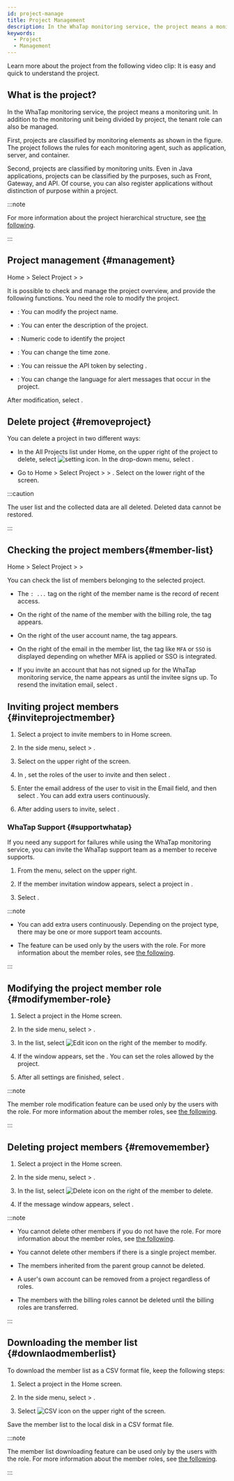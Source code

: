 ```yaml
---
id: project-manage
title: Project Management
description: In the WhaTap monitoring service, the project means a monitoring unit. Let's learn about the project.
keywords:
  - Project
  - Management
---
```



Learn more about the project from the following video clip: It is easy and quick to understand the project.

<Youtube ko="vZDxKNiqOTc" en="vZDxKNiqOTc" ja="vZDxKNiqOTc" />

## What is the project?

In the WhaTap monitoring service, the project means a monitoring unit. In addition to the monitoring unit being divided by project, the tenant role can also be managed.

First, projects are classified by monitoring elements as shown in the figure. The project follows the rules for each monitoring agent, such as application, server, and container.

<ImgLang img='project-01.png' desc='프로젝트 생성'/>

Second, projects are classified by monitoring units. Even in Java applications, projects can be classified by the purposes, such as Front, Gateway, and API. Of course, you can also register applications without distinction of purpose within a project.

<ImgLang img='demo-project.png' desc='Demo project'/>

:::note

For more information about the project hierarchical structure, see [the following](../project/project-structure).

:::


<Createprojectv2 />

## Project management {#management}

Home &gt; Select Project &gt; <Cmdname sid="side_management" className="uitext" /> &gt; <Cmdname sid="side_projectManagement" className="uitext" />

It is possible to check and manage the project overview, and provide the following functions. You need the role to modify the project.

<ImgLang img='project-manage.png' desc='Project management'/>

- <Cmdname sid="project_name" className="uitext" />: You can modify the project name.

- <Cmdname sid="project_description" className="uitext" />: You can enter the description of the project.

- <Cmdname sid="pcode" className="uitext" />: Numeric code to identify the project

- <Cmdname sid="application_timezone" className="uitext" />: You can change the time zone.

- <Cmdname sid="api_token" className="uitext" />: You can reissue the API token by selecting <Cmdname sid="reissue" className="uitext" />.

- <Cmdname sid="TTL06021" className="uitext" />: You can change the language for alert messages that occur in the project.

After modification, select <Cmdname sid="save" className="uitext" />.

## Delete project {#removeproject}

You can delete a project in two different ways:

- In the All Projects list under Home, on the upper right of the project to delete, select ![setting icon](/img/ico-setting.svg). In the drop-down menu, select <Cmdname sid="delete_project" className="uitext" />.

- Go to Home &gt; Select Project &gt; <Cmdname sid="side_management" className="uitext" /> &gt; <Cmdname sid="side_projectManagement" className="uitext" />. Select <Cmdname sid="delete_project" className="uitext" /> on the lower right of the screen.

:::caution

The user list and the collected data are all deleted. Deleted data cannot be restored.

:::

## Checking the project members{#member-list}

Home &gt; Select Project &gt; <Cmdname sid="side_management" className="uitext" /> &gt; <Cmdname sid="side_projectMember" className="uitext" />

You can check the list of members belonging to the selected project.

<ImgLang img='project-member-list.png' desc='Project Member List' />

- The <code class='history'><Cmdname sid="login" />: ...</code> tag on the right of the member name is the record of recent access.

- On the right of the name of the member with the billing role, the <code class='pay'><Cmdname sid="billing" /></code> tag appears.

- On the right of the user account name, the <code class='my'><Cmdname sid="my_account" /></code> tag appears.

- On the right of the email in the member list, the tag like `MFA` or `SSO` is displayed depending on whether MFA is applied or SSO is integrated.

- If you invite an account that has not signed up for the WhaTap monitoring service, the name appears as <Cmdname sid="pending_invitation" className="uitext" /> until the invitee signs up. To resend the invitation email, select <Cmdname sid="reinvite" className="uitext" />.

## Inviting project members {#inviteprojectmember}

1. Select a project to invite members to in Home screen.

2. In the side menu, select <Cmdname sid="side_management" className="uitext" /> &gt; <Cmdname sid="side_projectMember" className="uitext" />.

3. Select <Cmdname sid="invite_member" className="uitext" /> on the upper right of the screen.

4. In <Cmdname sid="user_role" className="uitext" />, set the roles of the user to invite and then select <Cmdname sid="apply" className="uitext" />.

5. Enter the email address of the user to visit in the Email field, and then select <Cmdname sid="add" className="uitext" />. You can add extra users continuously.

6. After adding users to invite, select <Cmdname sid="complete" className="uitext" />.


<InviteMemberNotes />

### WhaTap Support {#supportwhatap}

If you need any support for failures while using the WhaTap monitoring service, you can invite the WhaTap support team as a member to receive supports. 

1. From the <Cmdname sid="side_projectMember" className="uitext" /> menu, select <Cmdname sid="invite_help_whatap_account" className="uitext" /> on the upper right.

2. If the member invitation window appears, select a project in <Cmdname sid="project" className="uitext" />.

3. Select <Cmdname sid="complete" className="uitext" />.

:::note

- You can add extra users continuously. Depending on the project type, there may be one or more support team accounts.

- The <Cmdname sid="invite_help_whatap_account" className="uitext" /> feature can be used only by the users with the <Cmdname sid="member_management" className="b600" /> role. For more information about the member roles, see [the following](project-structure#project-auth).

:::

## Modifying the project member role {#modifymember-role}

1. Select a project in the Home screen.

2. In the side menu, select <Cmdname sid="side_management" className="uitext" /> &gt; <Cmdname sid="side_projectMember" className="uitext" />.

3. In the <Cmdname sid="project_member" className="uitext" /> list, select ![Edit icon](/img/ico-edit.svg) on the right of the member to modify.

4. If the <Cmdname sid="edit_member_role" className="uitext" replace="br" /> window appears, set the <Cmdname sid="edit_member_role" className="uitext" replace="br" />. You can set the roles allowed by the project.

5. After all settings are finished, select <Cmdname sid="apply" className="uitext" />.

:::note

The member role modification feature can be used only by the users with the <Cmdname sid="member_management" className="b600" /> role. For more information about the member roles, see [the following](project-structure#project-auth).

:::

## Deleting project members {#removemember}

1. Select a project in the Home screen.

2. In the side menu, select <Cmdname sid="side_management" className="uitext" /> &gt; <Cmdname sid="side_projectMember" className="uitext" />.

3. In the <Cmdname sid="project_member" className="uitext" /> list, select ![Delete icon](/img/ico-trash-red.svg) on the right of the member to delete.

4. If the message window appears, select <Cmdname sid="delete" className="uitext" />.

:::note

- You cannot delete other members if you do not have the <Cmdname sid="member_management" className="b600" /> role. For more information about the member roles, see [the following](project-structure#project-auth).

- You cannot delete other members if there is a single project member.

- The members inherited from the parent group cannot be deleted.

- A user's own account can be removed from a project regardless of roles.

- The members with the billing roles cannot be deleted until the billing roles are transferred.

:::

## Downloading the member list {#downlaodmemberlist}

To download the member list as a CSV format file, keep the following steps:

1. Select a project in the Home screen.

2. In the side menu, select <Cmdname sid="side_management" className="uitext" /> &gt; <Cmdname sid="side_projectMember" className="uitext" />.

3. Select ![CSV icon](/img/ic-csv-download-ms.svg) on the upper right of the screen.

Save the member list to the local disk in a CSV format file.

:::note

The member list downloading feature can be used only by the users with the <Cmdname sid="member_management" className="b600" /> role. For more information about the member roles, see [the following](project-structure#project-auth).

:::

